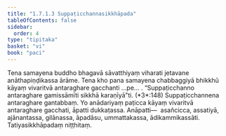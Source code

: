 ```yaml
---
title: "1.7.1.3 Suppaṭicchannasikkhāpada"
tableOfContents: false
sidebar:
  order: 4
type: "tipitaka"
basket: "vi"
book: "paci"
---
```



<DynamicBreadcrumb />

<Division number="578" book="paci">

<Paragraph number="1695" book="paci">
Tena samayena buddho bhagavā sāvatthiyaṃ viharati jetavane anāthapiṇḍikassa ārāme. Tena kho pana samayena chabbaggiyā bhikkhū kāyaṃ vivaritvā antaraghare gacchanti …pe… .
</Paragraph>

<Paragraph number="1696" book="paci">
<Emphasis>“Suppaṭicchanno antaraghare gamissāmīti sikkhā karaṇīyā”</Emphasis>ti. (*3*:<Emphasis>148</Emphasis>)
</Paragraph>

<Paragraph number="1697" book="paci">
Suppaṭicchannena antaraghare gantabbaṃ. Yo anādariyaṃ paṭicca kāyaṃ vivaritvā antaraghare gacchati, āpatti dukkaṭassa.
</Paragraph>

<Paragraph number="1698" book="paci">
Anāpatti—  asañcicca, assatiyā, ajānantassa, gilānassa, āpadāsu, ummattakassa, ādikammikassāti.

</Paragraph>
</Division>

<Paragraph number="1699" type="center" book="paci">
Tatiyasikkhāpadaṃ niṭṭhitaṃ.
</Paragraph>